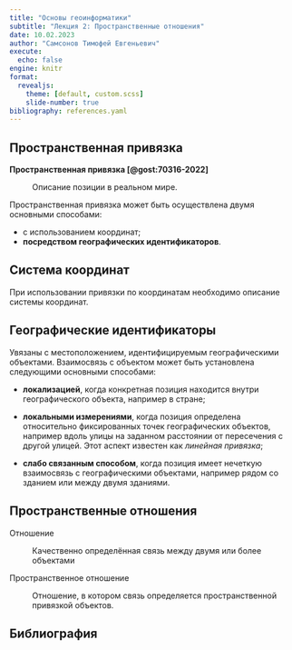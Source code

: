 ```yaml
---
title: "Основы геоинформатики"
subtitle: "Лекция 2: Пространственные отношения"
date: 10.02.2023
author: "Самсонов Тимофей Евгеньевич"
execute:
  echo: false
engine: knitr
format:
  revealjs: 
    theme: [default, custom.scss]
    slide-number: true
bibliography: references.yaml
---
```


## Пространственная привязка

**Пространственная привязка [@gost:70316-2022]**

:   Описание позиции в реальном мире.

Пространственная привязка может быть осуществлена двумя основными способами:

-   с использованием координат;
-   **посредством географических идентификаторов**.

::: callout-important
## Система координат

При использовании привязки по координатам необходимо описание системы координат.
:::

## Географические идентификаторы

Увязаны с местоположением, идентифицируемым географическими объектами. Взаимосвязь с объектом может быть установлена следующими основными способами:

-   **локализацией**, когда конкретная позиция находится внутри географического объекта, например в стране;

-   **локальными измерениями**, когда позиция определена относительно фиксированных точек географических объектов, например вдоль улицы на заданном расстоянии от пересечения с другой улицей. Этот аспект известен как *линейная привязка*;

-   **слабо связанным способом**, когда позиция имеет нечеткую взаимосвязь с географическими объектами, например рядом со зданием или между двумя зданиями.

## Пространственные отношения

Отношение

:   Ка­че­ст­вен­но оп­ре­де­лён­ная связь ме­ж­ду дву­мя или бо­лее объектами

Пространственное отношение

:   Отношение, в котором связь определяется пространственной привязкой объектов.

## Библиография
